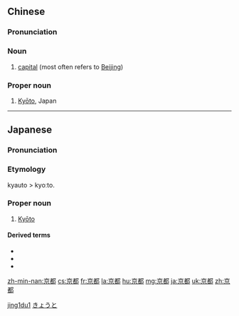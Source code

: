 ==Chinese==
{{zh-hanzi-box|[[京]][[都]]}}

===Pronunciation===
{{zh-pron
|m=jīngdū
|c=ging1 dou1
|mn=Kiaⁿ-to͘
|cat=noun
}}

===Noun===
{{zh-noun}}

# [[capital]] (most often refers to [[Beijing]])

===Proper noun===
{{zh-proper noun}}

# [[Kyōto]], Japan

[[Category:zh:Cities|jing1du1]]

----

==Japanese==
{{ja-kanjitab|きょう|と|yomi=on}}

===Pronunciation===
{{ja-pron|きょうと|acc=a|a=Ja-Kyoto.ogg}}

===Etymology===

kyauto > kyoːto.

===Proper noun===
{{ja-pos|きょうと|proper|hhira=きやうと}}

# [[Kyōto]]

====Derived terms====
* {{ja-r|京阪|gloss=[[Kyōto]] and [[Ōsaka]]|けいはん}}
* {{ja-r|京阪奈|gloss=[[Kyōto]], [[Ōsaka]], and [[Nara]]|けいはんな}}
* {{ja-r|京阪神|gloss=[[Kyōto]], [[Ōsaka]], and [[Kōbe]]|けいはんしん}}

[[Category:ja:Cities|きょうと]]

[[zh-min-nan:京都]]
[[cs:京都]]
[[fr:京都]]
[[la:京都]]
[[hu:京都]]
[[mg:京都]]
[[ja:京都]]
[[uk:京都]]
[[zh:京都]]